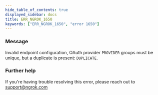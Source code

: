 ```yaml
---
hide_table_of_contents: true
displayed_sidebar: docs
title: ERR_NGROK_1650
keywords: ["ERR_NGROK_1650", "error 1650"]
---
```


### Message

Invalid endpoint configuration, OAuth provider `PROVIDER` groups must be unique, but a duplicate is present: `DUPLICATE`.

### Further help

If you're having trouble resolving this error, please reach out to [support@ngrok.com](mailto:support@ngrok.com?subject=Help%20with%20ERR_NGROK_1650)
